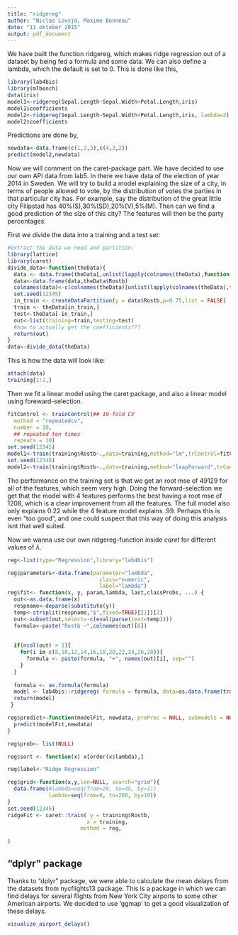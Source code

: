 ```yaml
---
title: "ridgereg"
author: "Niclas Lovsjö, Maxime Bonneau"
date: "11 oktober 2015"
output: pdf_document
---
```


We have built the function ridgereg, which makes ridge regression out of a dataset by being fed a formula and some data. We can also define a lambda, which the default is set to 0. This is done like this,

```r
library(lab4bis)
library(mlbench)
data(iris)
model1<-ridgereg(Sepal.Length~Sepal.Width+Petal.Length,iris)
model1$coefficients
model2<-ridgereg(Sepal.Length~Sepal.Width+Petal.Length,iris, lambda=2)
model2$coefficients
```
  
Predictions are done by,
  
```r
newdata<-data.frame(c(1,2,3),c(4,3,2))
predict(model2,newdata)
```


Now we will comment on the caret-package part. We have decided to use our own API data from lab5. In there we have data of the election of year 2014 in Sweden. We will try to build a model explaining the size of a city, in terms of people allowed to vote, by the distribution of votes the parties in that particular city has. For example, say the distribution of the great little city Filipstad has 40%(S),30%(SD),20%(V),5%(M). Then can we find a good prediction of the size of this city? The features will then be the party percentages.  
  
First we divide the data into a training and a test set:
```r
#extract the data we need and partition:
library(lattice)
library(caret)
divide_data<-function(theData){
  data <- data.frame(theData[,unlist(lapply(colnames(theData),function(y) substr(y,start=nchar(y)-2,stop=nchar(y))))=="tal"])
  data<-data.frame(data,theData$Rostb)
  colnames(data)<-c(colnames(theData)[unlist(lapply(colnames(theData),function(y) substr(y,start=nchar(y)-2,stop=nchar(y))))=="tal"],"Rostb")
  set.seed(12345)
  in_train <- createDataPartition(y = data$Rostb,p=0.75,list = FALSE)
  train <- theData[in_train,]
  test<-theData[-in_train,]
  out<-list(training=train,testing=test)
  #how to actually get the coefficients???
  return(out)
}
data<-divide_data(theData)
```
  
This is how the data will look like:
```r
attach(data)
training[1:2,]
```
  
Then we fit a linear model using the caret package, and also a linear model using foreward-selection.  
  
```r
fitControl <- trainControl(## 10-fold CV
  method = "repeatedcv",
  number = 10,
  ## repeated ten times
  repeats = 10)
set.seed(12345)
model1<-train(training$Rostb~.,data=training,method="lm",trControl=fitControl)
set.seed(12345)
model2<-train(training$Rostb~.,data=training,method="leapForward",trControl=fitControl)
```
  
The performance on the training set is that we get an root mse of 49129 for all of the features, which seem very high. Doing the forward-selection we get that the model with 4 features performs the best having a root mse of 1208, which is a clear improvement from all the features. The full model also only explains 0.22 while the 4 feature model explains .99. Perhaps this is even "too good", and one could suspect that this way of doing this analysis isnt that well suited. 
  
Now we wanna use our own ridgereg-function inside $\textit{caret}$ for different values of $\lambda$.  
  
```r
reg<-list(type="Regression",library="lab4bis")

reg$parameters<-data.frame(parameter="lambda",
                             class="numeric",
                             label="lambda")
reg$fit<- function(x, y, param,lambda, last,classProbs, ...) {
  out<-as.data.frame(x)
  respname<-deparse(substitute(y))
  temp<-strsplit(respname,"$",fixed=TRUE)[[1]][2]
  out<-subset(out,select=-c(eval(parse(text=temp))))
  formula<-paste("Rostb ~",colnames(out)[6])
  
  
  if(ncol(out) > 1){
    for(i in c(8,10,12,14,16,18,20,22,24,26,28)){
      formula <- paste(formula, "+", names(out)[i], sep="")
    }
  }
  
  formula <- as.formula(formula)
  model <- lab4bis::ridgereg( formula = formula, data=as.data.frame(training),lambda= param$lambda)
  return(model)
 }

reg$predict<-function(modelFit, newdata, preProc = NULL, submodels = NULL){
  predict(modelFit,newdata)
}

reg$prob<- list(NULL)

reg$sort <- function(x) x[order(x$lambda),]

reg$label<-"Ridge Regression"

reg$grid<-function(x,y,len=NULL, search="grid"){
  data.frame(#lambda=seq(from=20, to=45, by=1))
             lambda=seq(from=0, to=200, by=10))
}
set.seed(12345)
ridgeFit <- caret::train( y = training$Rostb,
                         x = training,
                       method = reg,
                       
)
```

## "dplyr" package

Thanks to "dplyr" package, we were able to calculate the mean delays from the datasets from nycflights13 package.
This is a package in which we can find delays for several flights from New York City airports to some other American airports. We decided to use 'ggmap' to get a good visualization of these delays.

```r
visualize_airport_delays()
```

